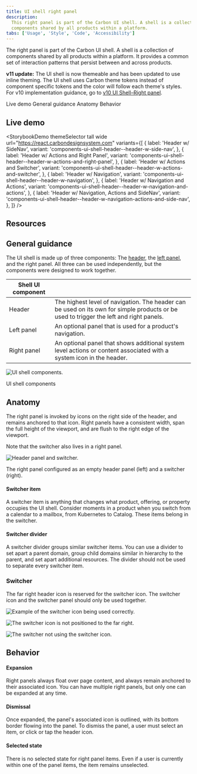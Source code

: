 ```yaml
---
title: UI shell right panel
description:
  This right panel is part of the Carbon UI shell. A shell is a collection of
  components shared by all products within a platform.
tabs: ['Usage', 'Style', 'Code', 'Accessibility']
---
```



<PageDescription>

The right panel is part of the Carbon UI shell. A shell is a collection of
components shared by all products within a platform. It provides a common set of
interaction patterns that persist between and across products.

</PageDescription>

<InlineNotification>

**v11 update:** The UI shell is now themeable and has been updated to use inline
theming. The UI shell uses Carbon theme tokens instead of component specific
tokens and the color will follow each theme's styles. For v10 implementation
guidance, go to
[v10 UI Shell–Right panel](https://v10.carbondesignsystem.com/components/UI-shell-right-panel/usage/).

</InlineNotification>

<AnchorLinks>

<AnchorLink>Live demo</AnchorLink>
<AnchorLink>General guidance</AnchorLink>
<AnchorLink>Anatomy</AnchorLink>
<AnchorLink>Behavior</AnchorLink>

</AnchorLinks>

## Live demo

<StorybookDemo
  themeSelector
  tall
  wide
  url="https://react.carbondesignsystem.com"
  variants={[
    {
      label: 'Header w/ SideNav',
      variant: 'components-ui-shell-header--header-w-side-nav',
    },
    {
      label: 'Header w/ Actions and Right Panel',
      variant: 'components-ui-shell-header--header-w-actions-and-right-panel',
    },
    {
      label: 'Header w/ Actions and Switcher',
      variant: 'components-ui-shell-header--header-w-actions-and-switcher',
    },
    {
      label: 'Header w/ Navigation',
      variant: 'components-ui-shell-header--header-w-navigation',
    },
    {
      label: 'Header w/ Navigation and Actions',
      variant: 'components-ui-shell-header--header-w-navigation-and-actions',
    },
    {
      label: 'Header w/ Navigation, Actions and SideNav',
      variant:
        'components-ui-shell-header--header-w-navigation-actions-and-side-nav',
    },
  ]}
/>

<A11yStatus layout="cards" components="UI shell" />

## Resources

<Row className="resource-card-group">
  <Column colLg={4} colMd={4} noGutterSm>
    <ResourceCard
      subTitle="UI Shell template"
      href="https://sketch.cloud/s/6a8e1d7b-f00a-4d8d-9d83-79ecf4dc12a0"
    >
      <MdxIcon name="sketch" />
    </ResourceCard>
  </Column>
</Row>

## General guidance

The UI shell is made up of three components: The
[header](/components/UI-shell-header/usage), the
[left panel](/components/UI-shell-right-panel/usage), and the right panel. All
three can be used independently, but the components were designed to work
together.

| Shell UI component |                                                                                                                                         |
| ------------------ | --------------------------------------------------------------------------------------------------------------------------------------- |
| Header             | The highest level of navigation. The header can be used on its own for simple products or be used to trigger the left and right panels. |
| Left panel         | An optional panel that is used for a product's navigation.                                                                              |
| Right panel        | An optional panel that shows additional system level actions or content associated with a system icon in the header.                    |

<Row>
<Column colLg={8}>

![UI shell components.](images/shell-usage-1.png)

<Caption>UI shell components</Caption>

</Column>
</Row>

## Anatomy

The right panel is invoked by icons on the right side of the header, and remains
anchored to that icon. Right panels have a consistent width, span the full
height of the viewport, and are flush to the right edge of the viewport.

Note that the switcher also lives in a right panel.

![Header panel and switcher.](images/right-panel-usage-1.png)

<Caption>
  The right panel configured as an empty header panel (left) and a switcher
  (right).
</Caption>

#### Switcher item

A switcher item is anything that changes what product, offering, or property
occupies the UI shell. Consider moments in a product when you switch from a
calendar to a mailbox, from Kubernetes to Catalog. These items belong in the
switcher.

#### Switcher divider

A switcher divider groups similar switcher items. You can use a divider to set
apart a parent domain, group child domains similar in hierarchy to the parent,
and set apart additional resources. The divider should not be used to separate
every switcher item.

### Switcher

The far right header icon is reserved for the switcher icon. The switcher icon
and the switcher panel should only be used together.

<DoDontRow>
  <DoDont type="do" colLg={6} caption="Positioned the switcher to the far right.">

![Example of the switcher icon being used correctly.](images/right-panel-usage-2.png)

  </DoDont>
  <DoDont type="dont" colLg={6}  caption="Do not position other icons to the right of the switcher.">

![The switcher icon is not positioned to the far right.](images/right-panel-usage-3.png)

  </DoDont>
</DoDontRow>

<DoDontRow>
  <DoDont type="dont" colLg={6}  caption="Do not use another icon for the switcher.">

![The switcher not using the switcher icon.](images/right-panel-usage-4.png)

  </DoDont>
</DoDontRow>

## Behavior

#### Expansion

Right panels always float over page content, and always remain anchored to their
associated icon. You can have multiple right panels, but only one can be
expanded at any time.

#### Dismissal

Once expanded, the panel's associated icon is outlined, with its bottom border
flowing into the panel. To dismiss the panel, a user must select an item, or
click or tap the header icon.

#### Selected state

There is no selected state for right panel items. Even if a user is currently
within one of the panel items, the item remains unselected.
